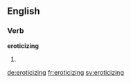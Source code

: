 ==English==

===Verb===
'''eroticizing'''

# {{present participle of|eroticize}}

[[de:eroticizing]]
[[fr:eroticizing]]
[[sv:eroticizing]]